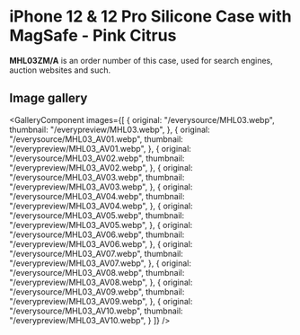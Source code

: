 
# iPhone 12 & 12 Pro Silicone Case with MagSafe - Pink Citrus

<Callout type='info' emoji='👉🏻'>**MHL03ZM/A** is an order number of this case, used for search engines, auction websites and such.</Callout>

## Image gallery

<GalleryComponent
    images={[
      {
        original: "/everysource/MHL03.webp",
        thumbnail: "/everypreview/MHL03.webp",
      },
      {
        original: "/everysource/MHL03_AV01.webp",
        thumbnail: "/everypreview/MHL03_AV01.webp",
      },
      {
        original: "/everysource/MHL03_AV02.webp",
        thumbnail: "/everypreview/MHL03_AV02.webp",
      },
      {
        original: "/everysource/MHL03_AV03.webp",
        thumbnail: "/everypreview/MHL03_AV03.webp",
      },
      {
        original: "/everysource/MHL03_AV04.webp",
        thumbnail: "/everypreview/MHL03_AV04.webp",
      },
      {
        original: "/everysource/MHL03_AV05.webp",
        thumbnail: "/everypreview/MHL03_AV05.webp",
      },
      {
        original: "/everysource/MHL03_AV06.webp",
        thumbnail: "/everypreview/MHL03_AV06.webp",
      },
      {
        original: "/everysource/MHL03_AV07.webp",
        thumbnail: "/everypreview/MHL03_AV07.webp",
      },
      {
        original: "/everysource/MHL03_AV08.webp",
        thumbnail: "/everypreview/MHL03_AV08.webp",
      },
      {
        original: "/everysource/MHL03_AV09.webp",
        thumbnail: "/everypreview/MHL03_AV09.webp",
      },
      {
        original: "/everysource/MHL03_AV10.webp",
        thumbnail: "/everypreview/MHL03_AV10.webp",
      }
    ]}
  />
